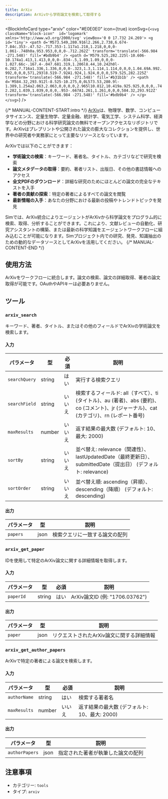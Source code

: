 ```yaml
---
title: ArXiv
description: ArXivから学術論文を検索して取得する
---
```



<BlockInfoCard 
  type="arxiv"
  color="#E0E0E0"
  icon={true}
  iconSvg={`<svg className="block-icon"  id='logomark' xmlns='http://www.w3.org/2000/svg' viewBox='0 0 17.732 24.269'>
      <g id='tiny'>
        <path
          d='M573.549,280.916l2.266,2.738,6.674-7.84c.353-.47.52-.717.353-1.117a1.218,1.218,0,0,0-1.061-.748h0a.953.953,0,0,0-.712.262Z'
          transform='translate(-566.984 -271.548)'
          fill='#bdb9b4'
        />
        <path
          d='M579.525,282.225l-10.606-10.174a1.413,1.413,0,0,0-.834-.5,1.09,1.09,0,0,0-1.027.66c-.167.4-.047.681.319,1.206l8.44,10.242h0l-6.282,7.716a1.336,1.336,0,0,0-.323,1.3,1.114,1.114,0,0,0,1.04.69A.992.992,0,0,0,571,293l8.519-7.92A1.924,1.924,0,0,0,579.525,282.225Z'
          transform='translate(-566.984 -271.548)'
          fill='#b31b1b'
        />
        <path
          d='M584.32,293.912l-8.525-10.275,0,0L573.53,280.9l-1.389,1.254a2.063,2.063,0,0,0,0,2.965l10.812,10.419a.925.925,0,0,0,.742.282,1.039,1.039,0,0,0,.953-.667A1.261,1.261,0,0,0,584.32,293.912Z'
          transform='translate(-566.984 -271.548)'
          fill='#bdb9b4'
        />
      </g>
    </svg>`}
/>

{/* MANUAL-CONTENT-START:intro */}
[ArXiv](https://arxiv.org/)は、物理学、数学、コンピュータサイエンス、定量生物学、定量金融、統計学、電気工学、システム科学、経済学などの分野における科学研究論文の無料でオープンアクセスなリポジトリです。ArXivはプレプリントや公開された論文の膨大なコレクションを提供し、世界中の研究者や実務家にとって主要なリソースとなっています。

ArXivでは以下のことができます：

- **学術論文の検索**：キーワード、著者名、タイトル、カテゴリなどで研究を検索
- **論文メタデータの取得**：要約、著者リスト、出版日、その他の書誌情報へのアクセス
- **全文PDFのダウンロード**：詳細な研究のためにほとんどの論文の完全なテキストを入手
- **著者の貢献の探索**：特定の著者によるすべての論文を閲覧
- **最新情報の入手**：あなたの分野における最新の投稿やトレンドトピックを発見

Simでは、ArXiv統合によりエージェントがArXivから科学論文をプログラム的に検索、取得、分析することができます。これにより、文献レビューの自動化、研究アシスタントの構築、または最新の科学知識をエージェントワークフローに組み込むことが可能になります。Simプロジェクト内での研究、発見、知識抽出のための動的なデータソースとしてArXivを活用してください。
{/* MANUAL-CONTENT-END */}

## 使用方法

ArXivをワークフローに統合します。論文の検索、論文の詳細取得、著者の論文取得が可能です。OAuthやAPIキーは必要ありません。

## ツール

### `arxiv_search`

キーワード、著者、タイトル、またはその他のフィールドでArXivの学術論文を検索します。

#### 入力

| パラメータ | 型 | 必須 | 説明 |
| --------- | ---- | -------- | ----------- |
| `searchQuery` | string | はい | 実行する検索クエリ |
| `searchField` | string | いいえ | 検索するフィールド: all（すべて）、ti \(タイトル\)、au \(著者\)、abs \(要約\)、co \(コメント\)、jr \(ジャーナル\)、cat \(カテゴリ\)、rn \(レポート番号\) |
| `maxResults` | number | いいえ | 返す結果の最大数 \(デフォルト: 10、最大: 2000\) |
| `sortBy` | string | いいえ | 並べ替え: relevance（関連性）、lastUpdatedDate（最終更新日）、submittedDate（提出日） \(デフォルト: relevance\) |
| `sortOrder` | string | いいえ | 並べ替え順: ascending（昇順）、descending（降順） \(デフォルト: descending\) |

#### 出力

| パラメータ | 型 | 説明 |
| --------- | ---- | ----------- |
| `papers` | json | 検索クエリに一致する論文の配列 |

### `arxiv_get_paper`

IDを使用して特定のArXiv論文に関する詳細情報を取得します。

#### 入力

| パラメータ | 型 | 必須 | 説明 |
| --------- | ---- | -------- | ----------- |
| `paperId` | string | はい | ArXiv論文ID \(例: "1706.03762"\) |

#### 出力

| パラメータ | 型 | 説明 |
| --------- | ---- | ----------- |
| `paper` | json | リクエストされたArXiv論文に関する詳細情報 |

### `arxiv_get_author_papers`

ArXivで特定の著者による論文を検索します。

#### 入力

| パラメータ | 型 | 必須 | 説明 |
| --------- | ---- | -------- | ----------- |
| `authorName` | string | はい | 検索する著者名 |
| `maxResults` | number | いいえ | 返す結果の最大数 \(デフォルト: 10、最大: 2000\) |

#### 出力

| パラメータ | 型 | 説明 |
| --------- | ---- | ----------- |
| `authorPapers` | json | 指定された著者が執筆した論文の配列 |

## 注意事項

- カテゴリー: `tools`
- タイプ: `arxiv`
